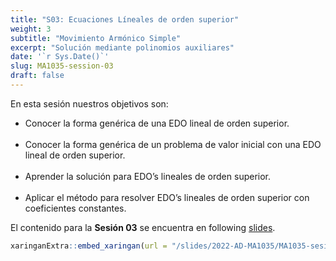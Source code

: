 ```yaml
---
title: "S03: Ecuaciones Líneales de orden superior"
weight: 3
subtitle: "Movimiento Armónico Simple"
excerpt: "Solución mediante polinomios auxiliares"
date: '`r Sys.Date()`'
slug: MA1035-session-03
draft: false
---
```


En esta sesión nuestros objetivos son:

* Conocer la forma genérica de una EDO lineal de orden superior. <br/><br/>
* Conocer la forma genérica de un problema de valor inicial con una EDO lineal de orden superior. <br/><br/>
* Aprender la solución para EDO's lineales de orden superior. <br/><br/>
* Aplicar el método para resolver EDO's lineales de orden superior con coeficientes constantes.

El contenido para la **Sesión 03** se encuentra en following [slides](/slides/2022-AD-MA1035/MA1035-sesion-03).

```r
xaringanExtra::embed_xaringan(url = "/slides/2022-AD-MA1035/MA1035-sesion-03", ratio = "4:3")
```